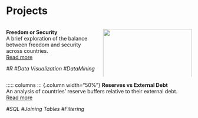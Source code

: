 # Projects

::::: columns
::: {.column width="50%"}
**Freedom or Security**\
A brief exploration of the balance between freedom and security across countries.\
[Read more](freedom_vs_security.qmd)

_#R   #Data Visualization   #DataMining_ 
:::

::: {.column width="50%"}
![](figures/plot_sec_freedom.png){width="100%"}
:::
:::::

::::: columns
::: {.column width="50%"}
**Reserves vs External Debt**  
An analysis of countries’ reserve buffers relative to their external debt.  
[Read more](reserves_to_govdebt.qmd)

_#SQL   #Joining Tables   #Filtering_ 


